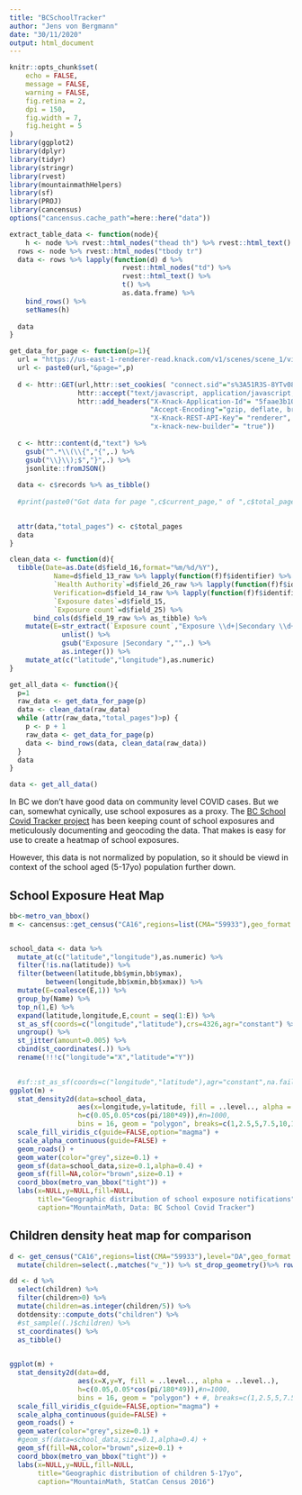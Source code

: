```yaml
---
title: "BCSchoolTracker"
author: "Jens von Bergmann"
date: "30/11/2020"
output: html_document
---
```


```r
knitr::opts_chunk$set(
	echo = FALSE,
	message = FALSE,
	warning = FALSE,
	fig.retina = 2,
	dpi = 150,
	fig.width = 7,
	fig.height = 5
)
library(ggplot2)
library(dplyr)
library(tidyr)
library(stringr)
library(rvest)
library(mountainmathHelpers)
library(sf)
library(PROJ)
library(cancensus)
options("cancensus.cache_path"=here::here("data"))

extract_table_data <- function(node){
    h <- node %>% rvest::html_nodes("thead th") %>% rvest::html_text()
  rows <- node %>% rvest::html_nodes("tbody tr")
  data <- rows %>% lapply(function(d) d %>% 
                            rvest::html_nodes("td") %>% 
                            rvest::html_text() %>% 
                            t() %>% 
                            as.data.frame) %>%
    bind_rows() %>%
    setNames(h)
  
  data
}
```

```r
get_data_for_page <- function(p=1){
  url = "https://us-east-1-renderer-read.knack.com/v1/scenes/scene_1/views/view_3/records?callback=jQuery17201415845315599671_1606757085608&format=both&rows_per_page=100&sort_field=field_16&sort_order=desc&_=1606757085628"
  url <- paste0(url,"&page=",p)
  
  d <- httr::GET(url,httr::set_cookies( "connect.sid"="s%3A51R3S-8YTv08QV_IejVfqJsW1RxnUdln.WuHEEIrAF6niDEAB3MWgjvWA%2FkzArewbBDZ%2FppCUdVY"),
                 httr::accept("text/javascript, application/javascript, application/ecmascript, application/x-ecmascript, */*; q=0.01"),
                 httr::add_headers("X-Knack-Application-Id"= "5faae3b10442ac00165da195",
                                   "Accept-Encoding"="gzip, deflate, br",
                                   "X-Knack-REST-API-Key"= "renderer",
                                   "x-knack-new-builder"= "true"))
  
  c <- httr::content(d,"text") %>%
    gsub("^.*\\(\\{","{",.) %>%
    gsub("\\}\\);$","}",.) %>%
    jsonlite::fromJSON()
  
  data <- c$records %>% as_tibble()
  
  #print(paste0("Got data for page ",c$current_page," of ",c$total_pages))

  
  attr(data,"total_pages") <- c$total_pages
  data 
}

clean_data <- function(d){
  tibble(Date=as.Date(d$field_16,format="%m/%d/%Y"),
           Name=d$field_13_raw %>% lapply(function(f)f$identifier) %>% as.character,
           `Health Authority`=d$field_26_raw %>% lapply(function(f)f$identifier) %>% as.character,
           Verification=d$field_14_raw %>% lapply(function(f)f$identifier) %>% as.character,
           `Exposure dates`=d$field_15,
           `Exposure count`=d$field_25) %>%
      bind_cols(d$field_19_raw %>% as_tibble) %>%
    mutate(E=str_extract(`Exposure count`,"Exposure \\d+|Secondary \\d+") %>% 
             unlist() %>% 
             gsub("Exposure |Secondary ","",.) %>% 
             as.integer()) %>%
    mutate_at(c("latitude","longitude"),as.numeric)
}

get_all_data <- function(){
  p=1
  raw_data <- get_data_for_page(p)
  data <- clean_data(raw_data)
  while (attr(raw_data,"total_pages")>p) {
    p <- p + 1
    raw_data <- get_data_for_page(p)
    data <- bind_rows(data, clean_data(raw_data))
  }
  data
}

data <- get_all_data()
```

In BC we don't have good data on community level COVID cases. But we can, somewhat cynically, use school exposures as a proxy. The [BC School Covid Tracker project](https://bcschoolcovidtracker.knack.com/bc-school-covid-tracker#home/) has been keeping count of school exposures and meticulously documenting and geocoding the data. That makes is easy for use to create a heatmap of school exposures.

However, this data is not normalized by population, so it should be viewd in context of the school aged (5-17yo) population further down.

## School Exposure Heat Map

```r
bb<-metro_van_bbox()
m <- cancensus::get_census("CA16",regions=list(CMA="59933"),geo_format = "sf",level="CSD")


school_data <- data %>%
  mutate_at(c("latitude","longitude"),as.numeric) %>%
  filter(!is.na(latitude)) %>%
  filter(between(latitude,bb$ymin,bb$ymax),
         between(longitude,bb$xmin,bb$xmax)) %>%
  mutate(E=coalesce(E,1)) %>%
  group_by(Name) %>%
  top_n(1,E) %>%
  expand(latitude,longitude,E,count = seq(1:E)) %>%
  st_as_sf(coords=c("longitude","latitude"),crs=4326,agr="constant") %>%
  ungroup() %>%
  st_jitter(amount=0.005) %>%
  cbind(st_coordinates(.)) %>%
  rename(!!!c("longitude"="X","latitude"="Y"))

  
  #sf::st_as_sf(coords=c("longitude","latitude"),agr="constant",na.fail = FALSE) %>%
ggplot(m) +
  stat_density2d(data=school_data,
                 aes(x=longitude,y=latitude, fill = ..level.., alpha = ..level..),
                 h=c(0.05,0.05*cos(pi/180*49)),#n=1000,
                 bins = 16, geom = "polygon", breaks=c(1,2.5,5,7.5,10,15,20,25,30,40,50,60)) +
  scale_fill_viridis_c(guide=FALSE,option="magma") +
  scale_alpha_continuous(guide=FALSE) +
  geom_roads() +
  geom_water(color="grey",size=0.1) +
  geom_sf(data=school_data,size=0.1,alpha=0.4) +
  geom_sf(fill=NA,color="brown",size=0.1) +
  coord_bbox(metro_van_bbox("tight")) +
  labs(x=NULL,y=NULL,fill=NULL,
       title="Geographic distribution of school exposure notifications",
       caption="MountainMath, Data: BC School Covid Tracker")
```

## Children density heat map for comparison

```r
d <- get_census("CA16",regions=list(CMA="59933"),level="DA",geo_format = "sf",vectors=c("v_CA16_25","v_CA16_43","v_CA16_67","v_CA16_70","v_CA16_73"),labels="short") %>%
  mutate(children=select(.,matches("v_")) %>% st_drop_geometry()%>% rowSums(na.rm=TRUE)) 

dd <- d %>% 
  select(children) %>%
  filter(children>0) %>%
  mutate(children=as.integer(children/5)) %>%
  dotdensity::compute_dots("children") %>%
  #st_sample((.)$children) %>%
  st_coordinates() %>%
  as_tibble()
  

ggplot(m) +
  stat_density2d(data=dd,
                 aes(x=X,y=Y, fill = ..level.., alpha = ..level..),
                 h=c(0.05,0.05*cos(pi/180*49)),#n=1000,
                 bins = 16, geom = "polygon") + #, breaks=c(1,2.5,5,7.5,10,12.5,15,17.5,20,25,30,35)) +
  scale_fill_viridis_c(guide=FALSE,option="magma") +
  scale_alpha_continuous(guide=FALSE) +
  geom_roads() +
  geom_water(color="grey",size=0.1) +
  #geom_sf(data=school_data,size=0.1,alpha=0.4) +
  geom_sf(fill=NA,color="brown",size=0.1) +
  coord_bbox(metro_van_bbox("tight")) +
  labs(x=NULL,y=NULL,fill=NULL,
       title="Geographic distribution of children 5-17yo",
       caption="MountainMath, StatCan Census 2016")

```


